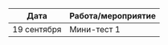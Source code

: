Дата | Работа/мероприятие
-------- | ----------------------------------------------------------
19 сентября | Мини-тест 1